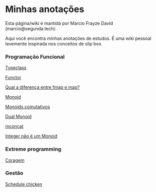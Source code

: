 = Minhas anotações =

Esta página/wiki é mantida por Marcio Frayze David (marcio@segunda.tech).

Aqui você encontra minhas anotações de estudos. É uma wiki pessoal levemente inspirada nos conceitos de slip box.

=== Programação Funcional ===

[[Typeclass]]

[[Functor]]

[[Qual a diferença entre fmap e map?]]

[[Monoid]]

[[Monoids comutativos]]

[[Dual Monoid]]

[[mconcat]]

[[Integer não é um Monoid]]

=== Extreme programming ===

[[Coragem]]

=== Gestão ===

[[Schedule chicken]]


